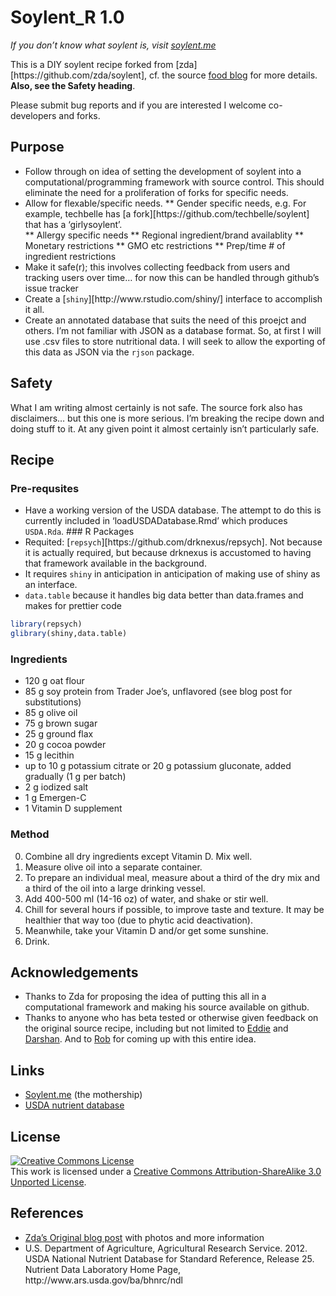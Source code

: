 # Soylent_R 1.0

_If you don't know what soylent is, visit [soylent.me](http://soylent.me)_

This is a DIY soylent recipe forked from [zda][https://github.com/zda/soylent], cf. the source [food blog](http://www.cookingfor20.com/2013/06/18/hacker-school-soylent-recipe/) for more details. **Also, see the Safety heading**.

Please submit bug reports and if you are interested I welcome co-developers and forks.

## Purpose
* Follow through on idea of setting the development of soylent into a computational/programming framework with source control.  This should eliminate the need for a proliferation of forks for specific needs.
* Allow for flexable/specific needs.
** Gender specific needs, e.g. For example, techbelle has [a fork][https://github.com/techbelle/soylent] that has a 'girlysoylent'.  
** Allergy specific needs
** Regional ingredient/brand availablity
** Monetary restrictions
** GMO etc restrictions
** Prep/time # of ingredient restrictions
* Make it safe(r); this involves collecting feedback from users and tracking users over time... for now this can be handled through github's issue tracker
* Create a [`shiny`][http://www.rstudio.com/shiny/] interface to accomplish it all.
* Create an annotated database that suits the need of this proejct and others.  I'm not familiar with JSON as a database format.  So, at first I will use .csv files to store nutritional data.  I will seek to allow the exporting of this data as JSON via the `rjson` package.  

## Safety

What I am writing almost certainly is not safe.  The source fork also has disclaimers... but this one is more serious.  I'm breaking the recipe down and doing stuff to it.  At any given point it almost certainly isn't particularly safe.

## Recipe
### Pre-requsites
* Have a working version of the USDA database.  The attempt to do this is currently included in 'loadUSDADatabase.Rmd' which produces `USDA.Rda`.
### R Packages
* Requited:  [`repsych`][https://github.com/drknexus/repsych]. Not because it is actually required, but because drknexus is accustomed to having that framework available in the background.
* It requires `shiny` in anticipation in anticipation of making use of shiny as an interface.
* `data.table` because it handles big data better than data.frames and makes for prettier code
```r
library(repsych)
glibrary(shiny,data.table)
```
### Ingredients

* 120 g oat flour
* 85 g soy protein from Trader Joe's, unflavored (see blog post for substitutions)
* 85 g olive oil
* 75 g brown sugar
* 25 g ground flax
* 20 g cocoa powder
* 15 g lecithin
* up to 10 g potassium citrate or 20 g potassium gluconate, added gradually (1 g per batch)
* 2 g iodized salt
* 1 g Emergen-C
* 1 Vitamin D supplement

### Method

0. Combine all dry ingredients except Vitamin D. Mix well.
0. Measure olive oil into a separate container.
0. To prepare an individual meal, measure about a third of the dry mix and a third of the oil into a large drinking vessel.
0. Add 400-500 ml (14-16 oz) of water, and shake or stir well.
0. Chill for several hours if possible, to improve taste and texture. It may be healthier that way too (due to phytic acid deactivation).
0. Meanwhile, take your Vitamin D and/or get some sunshine.
0. Drink.

## Acknowledgements
* Thanks to Zda for proposing the idea of putting this all in a computational framework and making his source available on github.
* Thanks to anyone who has beta tested or otherwise given feedback on the original source recipe, including but not limited to [Eddie](http://github.com/Eddie-D) and [Darshan](http://github.com/Shak-eah). And to [Rob](http://github.com/engibeer) for coming up with this entire idea.

## Links
* [Soylent.me](http://soylent.me) (the mothership)
* [USDA nutrient database](http://ndb.nal.usda.gov/ndb/search/list)

## License

<a rel="license" href="http://creativecommons.org/licenses/by-sa/3.0/deed.en_US"><img alt="Creative Commons License" style="border-width:0" src="http://i.creativecommons.org/l/by-sa/3.0/88x31.png" /></a><br />This work is licensed under a <a rel="license" href="http://creativecommons.org/licenses/by-sa/3.0/deed.en_US">Creative Commons Attribution-ShareAlike 3.0 Unported License</a>.

## References
* [Zda's Original blog post](http://www.cookingfor20.com/2013/06/18/hacker-school-soylent-recipe) with photos and more information
* U.S. Department of Agriculture, Agricultural Research Service. 2012. USDA National Nutrient Database for Standard Reference, Release 25. Nutrient Data Laboratory Home Page, http://www.ars.usda.gov/ba/bhnrc/ndl

